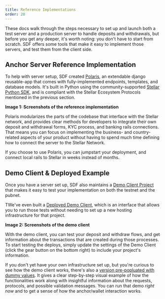 ```yaml
---
title: Reference Implementations
order: 20
---
```


These docs walk through the steps necessary to set up and launch both a test server and a production server to handle deposits and withdrawals, but before you get any deeper, it's worth noting: you don't have to start from scratch.  SDF offers some tools that make it easy to implement those servers, and test them from the client side.   

## Anchor Server Reference Implementation

To help with server setup, SDF created [Polaris](https://github.com/stellar/django-polaris), an extendable django reusable-app that comes with fully-implemented endpoints, templates, and database models. It's built in Python using the community-supported [Stellar Python SDK](https://github.com/StellarCN/py-stellar-base), and is compliant with the Stellar Ecosystem Protocols mentioned in the previous section.
 
**Image 1: Screenshots of the reference implementation**

Polaris modularizes the parts of the codebase that interface with the Stellar network, and provides clear methods for developers to integrate their own deposit and withdrawal forms, KYC process, and banking rails connections. That means you can focus on implementing the business- and country-related aspects of your product without having to spend much time defining how to connect the server to the Stellar Network.

If you choose to use Polaris, you can jumpstart your deployment, and connect local rails to Stellar in weeks instead of months. 

## Demo Client & Deployed Example

Once you have a server set up, SDF also maintains a [Demo Client Project](https://github.com/stellar/sep24-demo-client) that makes it easy to test your implementation on both the testnet and the pubnet. 

TWe've even built a [Deployed Demo Client](https://sep24.stellar.org/), which is an interface that allows you to run those tests without needing to set up a new hosting infrastructure for that project.

**Image 2: Screenshots of the demo client**

With the demo client, you can test your deposit and withdraw flows, and get information about the transactions that are created during those processes. To start testing the deploys, simply update the settings of the Demo Client (click the gear button on the bottom right) to include your project's information.

If you don't yet have your own infrastructure set up, but you're curious to see how the demo client works, there's also a  [version pre-popluated with dummy values](https://sep24.stellar.org/#HOME_DOMAIN=%22https://stellar-anchor-server.herokuapp.com/%22&TRANSFER_SERVER=%22%22&WEB_AUTH_ENDPOINT=%22%22&USER_SK=%22SDNPTKNPIXJ2GSDI5657I4EGTHXCAROUWSUVVA5CGRDK6ZRTGJZD3KXV%22&HORIZON_URL=%22https://horizon-testnet.stellar.org%22&ASSET_CODE=%22USD%22&ASSET_ISSUER=%22%22&EMAIL_ADDRESS=%22%22&AUTO_ADVANCE=false&PUBNET=false). It gives a clear step-by-step visual example of how the functionalities work along with insightful information about the requests, protocols, and possible validation messages.  You can run that demo *right now* and to get a sense of how the anchor/wallet interaction works.   

